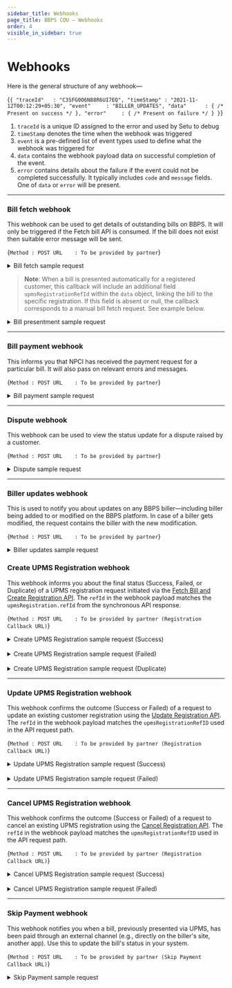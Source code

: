```yaml
---
sidebar_title: Webhooks
page_title: BBPS COU — Webhooks
order: 4
visible_in_sidebar: true
---
```


# Webhooks

Here is the general structure of any webhook—

<CodeBlockWithCopy language="json">{`{
    "traceId"   : "C3SFG0O6N88R6UI7EQ",
    "timeStamp" : "2021-11-12T00:12:29+05:30",
    "event"     : "BILLER_UPDATES",
    "data"      : { /* Present on success */ },
    "error"     : { /* Present on failure */ }
}`}</CodeBlockWithCopy>

1. `traceId` is a unique ID assigned to the error and used by Setu to debug
2. `timeStamp` denotes the time when the webhook was triggered
3. `event` is a pre-defined list of event types used to define what the webhook was triggered for
4. `data` contains the webhook payload data on successful completion of the event.
5. `error` contains details about the failure if the event could not be completed successfully. It typically includes `code` and `message` fields. One of `data` or `error` will be present.

<hr class="primary" />

### Bill fetch webhook

This webhook can be used to get details of outstanding bills on BBPS. It will only be triggered if the Fetch bill API is
consumed. If the bill does not exist then suitable error
message will be sent.

<CodeBlockWithCopy language="json">{`Method : POST
URL    : To be provided by partner`}</CodeBlockWithCopy>

<Card padding="nano" shape="rounded">
    <details>
        <summary>
            <Text weight="600" marginBottom="none">
                Bill fetch sample request
            </Text>
        </summary>
        <CodeBlockWithCopy language="json">
            {`{
    "event": "BILL_FETCH",
    "timeStamp": "2023-08-27T17:09:24.566+05:30",
    "data": {
        "bill": {
            "amount": 60500,
            "billDate": "2023-06-02",
            "billNumber": "3749280326878517751",
            "billPeriod": "Monthly",
            "customerName": "Elijah White",
            "dueDate": "2023-06-02"
        },
        "billerRefId": "9540207519",
        "exactness": "Exact",
        "refId": "CJLJBQK91PA0FD9MPMK0W75BD9M32391709",
        "status": "Success",
        "upmsRegistrationRefId": "CJLJBQK91PA0FD9MPMK0W75BD9M32391709"
    }
}
`}
        </CodeBlockWithCopy>
    </details>
</Card>

> **Note**: When a bill is presented automatically for a registered customer, this callback will include an additional field `upmsRegistrationRefId` within the `data` object, linking the bill to the specific registration. 
If this field is absent or null, the callback corresponds to a manual bill fetch request. See example below.

<Card padding="nano" shape="rounded">
    <details>
        <summary>
            <Text weight="600" marginBottom="none">
                Bill presentment sample request
            </Text>
        </summary>
        <CodeBlockWithCopy language="json">
            {`{
    "event": "BILL_FETCH",
    "timeStamp": "2025-04-17T17:56:55.159+05:30",
    "data": {
        "additionalInfo": [
        {
            "name": "Biller Unique Number",
            "value": "Scaroasis"
        }
        ],
        "billerResponseType": "SINGLE",
        "billerSelectionType": null,
        "bills": [
        {
            "amount": 83400,
            "billDate": "2025-04-17",
            "billNumber": "BILL-226131",
            "billPeriod": "MONTHLY",
            "customerName": "Nitin Gupta",
            "dueDate": "2025-05-02",
            "paymentOptions": [
            {
                "amount": 75060,
                "name": "Early Payment Amount"
            },
            {
                "amount": 91740,
                "name": "Late Payment Amount"
            }
            ]
        }
        ],
        "exactness": "RANGE",
        "refId": "D00F73QLFUHJFPQC2800HVDeelt51071756", // Ref ID for this specific generated bill. Use this to initiate a payment.
        "status": "Success",
        "upmsRegistrationRefId": "D00EP9IJSBI05F06U9K0eBQWOq851071727" // Links to the UPMS registration
    }
}
`}
        </CodeBlockWithCopy>
    </details>
</Card>

<hr class="primary" />

### Bill payment webhook

This informs you that NPCI has received the payment request for a particular bill. It will also pass on
relevant errors and messages.

<CodeBlockWithCopy language="json">{`Method : POST
URL    : To be provided by partner`}</CodeBlockWithCopy>

<Card padding="nano" shape="rounded">
    <details>
        <summary>
            <Text weight="600" marginBottom="none">
                Bill payment sample request
            </Text>
        </summary>
        <CodeBlockWithCopy language="json">
            {`{
    "event": "BILL_PAY",
    "data": {
        "refId": "HENSVVR4QOS7X1UGPY7JGUV444P10102202",
        "status": "PROCESSING/SUCCESS/FAILURE",
        "billerRefId": "ABC1235",
        "transactionId": "AX01122999900001",
        "failureReason": {
            "code": "BRR005",
            "message": "Biller not accepting payments at the moment"
        },
        "paymentDetails": {
            "mode": "Internet Banking/Debit Card/Credit Card/IMPS/Cash/UPI/Wallet/NEFT/Prepaid Card/AEPS/Account Transfer/Bharat QR/USSD",
            "paymentRefId": "N2001121212344",
            "amount": 10000,
            "timestamp": "2020-12-12T13:12:00+05:30"
        },
        "billerId": "VODA00000MUM03"
    },
    "success": true,
    "traceId": "C3SFG0O6N88R6UI7EQ",
    "error": null
}`}
        </CodeBlockWithCopy>
    </details>
</Card>

<hr class="primary" />

### Dispute webhook

This webhook can be used to view the status update for a dispute raised by a customer.

<CodeBlockWithCopy language="json">{`Method : POST
URL    : To be provided by partner`}</CodeBlockWithCopy>

<Card padding="nano" shape="rounded">
    <details>
        <summary>
            <Text weight="600" marginBottom="none">
                Dispute sample request
            </Text>
        </summary>
        <CodeBlockWithCopy language="json">
            {`{
    "event": "BILL_DISPUTE",
    "data": {
        "refId": "JPMRPBOGGDTP1EFRZVXVESQVQIS10461642",
        "disputeId": "OP0121046567755",
        "status": "INITIALIZED/ASSIGNED/RE_ASSIGNED/ASSIGNED_TO_BOU/ASSIGNED_TO_COU/ASSIGNED_TO_OU/ESCALATED/RESOLVED/UNRESOLVED",
        "assignedTo": "AX39",
        "remarks": "Resolved in favour of customer"
    },
    "success": true,
    "error": null
}
`}
        </CodeBlockWithCopy>
    </details>
</Card>

<hr class="primary" />

### Biller updates webhook

This is used to notify you about updates on any BBPS biller—including biller being
added to or modified on the BBPS platform. In case of a biller gets modified, the
request contains the biller with the new modification.

<CodeBlockWithCopy language="json">{`Method : POST
URL    : To be provided by partner`}</CodeBlockWithCopy>

<Card padding="nano" shape="rounded">
    <details>
        <summary>
            <Text weight="600" marginBottom="none">
                Biller updates sample request
            </Text>
        </summary>
        <CodeBlockWithCopy language="json">
            {`{
    "event": "BILLER_UPDATES",
    "traceId": "C6I7O22PC5TNLVD7QSKG",
    "timeStamp": "2021-11-29T12:36:48.910+05:30",
    "data": [
        {
            "ID": 699158487875191900,
            "Status": "ACTIVE",
            "BillerAcceptsAdhoc": "F",
            "BillerAdditionalInfo": [
                {
                    "DataType": "ALPHANUMERIC",
                    "Optional": true,
                    "ParamName": "URL"
                },
                {
                    "DataType": "ALPHANUMERIC",
                    "Optional": true,
                    "ParamName": "Early Payment Date"
                }
            ],
            "BillerAdditionalInfoPayment": null,
            "BillerAliasName": "TATA PWR - MUM",
            "BillerCategoryName": "DTH",
            "BillerCoverage": "IND",
            "BillerCustomerParams": [
                {
                    "dataType": "NUMERIC",
                    "maxLength": 12,
                    "minLength": 12,
                    "paramName": "Consumer Number"
                }
            ],
            "BillerDescription": "",
            "BillerEffctvFrom": "2017-10-31",
            "BillerEffctvTo": "2025-12-31",
            "BillerID": "ZEE500000NAT01",
            "BillerMode": "ONLINE",
            "BillerName": "ZEE TV",
            "BillerOwnerShp": "Private",
            "BillerPaymentChannels": [
                {
                    "minLimit": 100,
                    "maxLimit": 500000000,
                    "paymentChannel": "INT"
                },
                {
                    "minLimit": 100,
                    "maxLimit": 500000000,
                    "paymentChannel": "INTB"
                },
                {
                    "minLimit": 100,
                    "maxLimit": 500000000,
                    "paymentChannel": "MOB"
                },
                {
                    "minLimit": 100,
                    "maxLimit": 500000000,
                    "paymentChannel": "MOBB"
                },
                {
                    "minLimit": 100,
                    "maxLimit": 500000000,
                    "paymentChannel": "POS"
                },
                {
                    "minLimit": 100,
                    "maxLimit": 500000000,
                    "paymentChannel": "MPOS"
                },
                {
                    "minLimit": 100,
                    "maxLimit": 500000000,
                    "paymentChannel": "ATM"
                },
                {
                    "minLimit": 100,
                    "maxLimit": 500000000,
                    "paymentChannel": "BNKBRNCH"
                },
                {
                    "minLimit": 100,
                    "maxLimit": 500000000,
                    "paymentChannel": "KIOSK"
                },
                {
                    "minLimit": 100,
                    "maxLimit": 500000000,
                    "paymentChannel": "AGT"
                },
                {
                    "minLimit": 100,
                    "maxLimit": 500000000,
                    "paymentChannel": "BSC"
                }
            ],
            "BillerPaymentModes": [
                {
                    "minLimit": 1,
                    "paymentMode": "Internet Banking"
                },
                {
                    "minLimit": 1,
                    "paymentMode": "Debit Card"
                },
                {
                    "minLimit": 1,
                    "paymentMode": "Credit Card"
                },
                {
                    "minLimit": 1,
                    "paymentMode": "Prepaid Card"
                },
                {
                    "minLimit": 1,
                    "paymentMode": "IMPS"
                },
                {
                    "minLimit": 1,
                    "paymentMode": "Cash"
                },
                {
                    "minLimit": 1,
                    "paymentMode": "UPI"
                },
                {
                    "minLimit": 1,
                    "paymentMode": "Wallet"
                },
                {
                    "minLimit": 1,
                    "paymentMode": "NEFT"
                },
                {
                    "minLimit": 1,
                    "paymentMode": "AEPS"
                },
                {
                    "minLimit": 1,
                    "paymentMode": "Account Transfer"
                }
            ],
            "BillerResponseParams": {
                "amountOptions": [
                    {
                        "amountBreakupSet": ["BASE_BILL_AMOUNT"]
                    },
                    {
                        "amountBreakupSet": ["Early Payment Amount"]
                    }
                ]
            },
            "BillerTempDeactivationEnd": "",
            "BillerTempDeactivationStart": "",
            "BillerTimeOut": "",
            "CustomerParamGroups": {
                "groups": null
            },
            "FetchRequirement": "MANDATORY",
            "InterchangeFee": null,
            "ParentBiller": "",
            "PaymentAmountExactness": "EXACT",
            "PlanAdditionalInfo": null,
            "PlanMdmRequirement": "",
            "SupportBillValidation": "",
            "SupportDeemed": "",
            "SupportPendingStatus": "",
            "NameVector": "'mum':3 'pwr':2 'tata':1 'tv':5 'zee':4"
        }
    ]
}`}
        </CodeBlockWithCopy>
    </details>
</Card>


### Create UPMS Registration webhook

This webhook informs you about the final status (Success, Failed, or Duplicate) of a UPMS registration request initiated via the [Fetch Bill and Create Registration API](/content/payments/billpay/api-integration/upms.mdx#31-creating-a-registration-combined-with-bill-fetch). The `refId` in the webhook payload matches the `upmsRegistration.refId` from the synchronous API response.

<CodeBlockWithCopy language="json">{`Method : POST
URL    : To be provided by partner (Registration Callback URL)`}</CodeBlockWithCopy>

<Card padding="nano" shape="rounded">
    <details>
        <summary>
            <Text weight="600" marginBottom="none">
                Create UPMS Registration sample request (Success)
            </Text>
        </summary>
        <CodeBlockWithCopy language="json">
            {`{
    "event": "CREATE_UPMS_REGISTRATION",
    "traceId": "D07LJTJ71N0PUBJKS640",
    "timeStamp": "2025-04-28T16:05:34.762+05:30",
    "data": {
        "registration": {
        "refId": "D07LJTB71N0PGH5KG32G6dH2QjK51181605", // Unique reference ID for this registration
        "status": "SUCCESS", // Final status of the registration
        "biller": {  // Same as the biller object in the request
            "id": "ABLP01000ANP03"
        },
        "customer": { // Same as the customer object in the request, except for the name field
            "customerParams": [
            {
                "name": "Roll No",
                "value": "14989991"
            }
            ],
            "mobile": "7378926241",
            "name": "Anjali Desai" // NEW: Optional, only present if the biller shares the customer name
        },
        "mandate": { // Same as the mandate object in the request
            "billPeriod": "ASPRESENTED",
            "billerParams": [
            {
                "name": "Low Balance Threshold",
                "value": "500"
            }
            ],
            "debitInfo": {
            "amount": 999999999,
            "currency": 356, 
            "debitDate": "10-Feb",
            "paymentMode": "Debit Card",
            "type": "FIXED_AMOUNT"
            },
            "registrationType": "AUTO_PAY",
            "toDate": "2025-12-22"
        },
        "createdAt": "2025-04-28T10:35:33Z", // Timestamp of the registration creation
        "updatedAt": "2025-04-28T10:35:34Z" // Timestamp of the last registration modification
        }
    },
    "refId": "D07LJTB71N0PGH5KG32G6dH2QjK51181605" // Matches registration.refId
}`}
        </CodeBlockWithCopy>
    </details>
</Card>

<br />

<Card padding="nano" shape="rounded">
    <details>
        <summary>
            <Text weight="600" marginBottom="none">
                Create UPMS Registration sample request (Failed)
            </Text>
        </summary>
        <CodeBlockWithCopy language="json">
            {`{
    "event": "CREATE_UPMS_REGISTRATION",
    "timeStamp": "2025-03-11T10:20:00.000+05:30",
    "refId": "HENSVVR4QOS7X1UGPY7JGUV444P10102204", // Reference ID of the FAILED attempt from sync response
    "error": {
        "code": "biller-registration-failed",
        "message": "Failed to register with Biller"
    },
    "traceId": "D07LJTJ71N0PUBJKS640" // Trace ID for this callback
}`}
        </CodeBlockWithCopy>
    </details>
</Card>

<br />

<Card padding="nano" shape="rounded">
    <details>
        <summary>
            <Text weight="600" marginBottom="none">
                Create UPMS Registration sample request (Duplicate)
            </Text>
        </summary>
        <CodeBlockWithCopy language="json">
            {`{
    "event": "CREATE_UPMS_REGISTRATION",
    "traceId": "CVVQVLN5STDFRUU0LLFG",
    "timeStamp": "2025-04-16T18:55:42.758+05:30",
    "data": {
        "duplicate": {
        "code": "duplicate-upms-registration",
        "message": "Successful UPMS registration already exists",
        "refId": "CVVQFN8BT5ONNAN3JCO059wmPQX51061821" // Ref ID of the EXISTING registration
        }
    },
    "refId": "CVVQVLGBT5ONNAN3JD90qXrHAWg51061855" // Ref ID of the DUPLICATE attempt from sync response
}`}
        </CodeBlockWithCopy>
    </details>
</Card>

<hr class="primary" />

### Update UPMS Registration webhook

This webhook confirms the outcome (Success or Failed) of a request to update an existing customer registration using the [Update Registration API](/content/payments/billpay/api-integration/upms.mdx#33-updating-a-registration). The `refId` in the webhook payload matches the `upmsRegistrationRefID` used in the API request path.

<CodeBlockWithCopy language="json">{`Method : POST
URL    : To be provided by partner (Registration Callback URL)`}</CodeBlockWithCopy>

<Card padding="nano" shape="rounded">
    <details>
        <summary>
            <Text weight="600" marginBottom="none">
                Update UPMS Registration sample request (Success)
            </Text>
        </summary>
        <CodeBlockWithCopy language="json">
            {`{
    "event": "UPDATE_UPMS_REGISTRATION",
    "traceId": "D07MLCSRLASJ2P3SVAI0",
    "timeStamp": "2025-04-28T17:16:59.941+05:30",
    "data": {
        "registration": { // Contains the full, updated registration details
        "refId": "D07ML76AIQNN6974G200emsL9K451181716",
        "status": "SUCCESS",
        "biller": {
            "id": "ABLP01000ANP03"
        },
        "customer": {
            "customerParams": [
            {
                "name": "Roll No",
                "value": "67d88976"
            }
            ],
            "mobile": "9039403265",
            "name": "Gautam Rajput"
        },
        "mandate": {
            "billerParams": [
            {
                "name": "Low Balance Threshold",
                "value": "500"
            }
            ],
            "debitInfo": {
            "amount": 999999999,
            "currency": 356,
            "debitDate": "10-Feb",
            "paymentMode": "Internet Banking",
            "type": "FIXED_AMOUNT"
            },
            "registrationType": "AUTO_PAY",
            "toDate": "2025-12-22" 
          },
        "createdAt": "2025-04-28T11:46:36Z",
        "updatedAt": "2025-04-28T11:46:59Z" // Reflects the update time
        }
    },
    "refId": "D07ML76AIQNN6974G200emsL9K451181716" // Matches the updated registration's refId
}`}
        </CodeBlockWithCopy>
    </details>
</Card>

<br />

<Card padding="nano" shape="rounded">
    <details>
        <summary>
            <Text weight="600" marginBottom="none">
                Update UPMS Registration sample request (Failed)
            </Text>
        </summary>
        <CodeBlockWithCopy language="json">
            {`{
    "event": "UPDATE_UPMS_REGISTRATION",
    "traceId": "D07N6PSRLASJ2P3SVAMG",
    "timeStamp": "2025-04-28T17:54:07.062+05:30",
    "refId": "D07N6M6AIQNN6974G9EGH18p7p051181753", // The refId of the attempted update
    "error": {
        "code": "biller-update-registration-failed",
        "message": "Failed to update registration with Biller"
    }
}`}
        </CodeBlockWithCopy>
    </details>
</Card>

<hr class="primary" />

### Cancel UPMS Registration webhook

This webhook confirms the outcome (Success or Failed) of a request to cancel an existing UPMS registration using the [Cancel Registration API](/content/payments/billpay/api-integration/upms.mdx#34-cancelling-a-registration). The `refId` in the webhook payload matches the `upmsRegistrationRefID` used in the API request path.

<CodeBlockWithCopy language="json">{`Method : POST
URL    : To be provided by partner (Registration Callback URL)`}</CodeBlockWithCopy>

<Card padding="nano" shape="rounded">
    <details>
        <summary>
            <Text weight="600" marginBottom="none">
                Cancel UPMS Registration sample request (Success)
            </Text>
        </summary>
        <CodeBlockWithCopy language="json">
            {`{
    "event": "CANCEL_UPMS_REGISTRATION",
    "traceId": "D07MLCSRLASJ2P3SVAI0", // Example Trace ID
    "timeStamp": "2025-04-28T17:16:59.941+05:30", // Example Timestamp
    "data": {
        "registration": { // Contains details of the cancelled registration
        "refId": "D07ML76AIQNN6974G200emsL9K451181716",
        "status": "CANCELLED",
        "biller": { /* ... biller details ... */ },
        "customer": { /* ... customer details ... */ },
        "mandate": { /* ... mandate details ... */ },
        "createdAt": "2025-04-28T11:46:36Z",
        "updatedAt": "2025-04-28T11:46:59Z" // Time of cancellation 
        }
    },
    "refId": "D07ML76AIQNN6974G200emsL9K451181716" // Matches the cancelled registration's refId
}`}
        </CodeBlockWithCopy>
    </details>
</Card>

<br />

<Card padding="nano" shape="rounded">
    <details>
        <summary>
            <Text weight="600" marginBottom="none">
                Cancel UPMS Registration sample request (Failed)
            </Text>
        </summary>
        <CodeBlockWithCopy language="json">
            {`{
    "event": "CANCEL_UPMS_REGISTRATION",
    "traceId": "D07N6PSRLASJ2P3SVAMG", // Example Trace ID
    "timeStamp": "2025-04-28T17:54:07.062+05:30", // Example Timestamp
    "refId": "D07N6M6AIQNN6974G9EGH18p7p051181753", // The refId of the attempted cancellation
    "error": {
        "code": "registration-cancellation-failed",
        "message": "Failed to cancel registration with Biller"
    }
}`}
        </CodeBlockWithCopy>
    </details>
</Card>

<hr class="primary" />

### Skip Payment webhook

This webhook notifies you when a bill, previously presented via UPMS, has been paid through an external channel (e.g., directly on the biller's site, another app). Use this to update the bill's status in your system.

<CodeBlockWithCopy language="json">{`Method : POST
URL    : To be provided by partner (Skip Payment Callback URL)`}</CodeBlockWithCopy>

<Card padding="nano" shape="rounded">
    <details>
        <summary>
            <Text weight="600" marginBottom="none">
                Skip Payment sample request
            </Text>
        </summary>
        <CodeBlockWithCopy language="json">
            {`{
    "event": "SKIP_PAYMENT",
    "traceId": "D0508DIBJFBLCSGI36RG",
    "timeStamp": "2025-04-25T18:16:46.716+05:30",
    "data": {
        "billRefId": "D050862BJFBLCSGI36N0e3qv9Zu51151816", // The refId of the bill that was paid externally
        "dateOfPayment": "2025-04-25T18:16:44+05:30" // Timestamp of the external payment
    }
}`}
        </CodeBlockWithCopy>
    </details>
</Card>

<WasPageHelpful />
